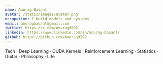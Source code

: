 ```yaml
---
name: Anurag Basant  
avatar: /static/images/avatar.png  
occupation: I build models and systems.  
email: anuragbasant@gmail.com  
twitter: https://x.com/Anurag9292  
linkedin: https://www.linkedin.com/in/anurag-basant/  
github: https://github.com/Anurag9292  
---
```


Tech ·  Deep Learning ·  CUDA Kernels ·  Reinforcement Learning ·  Statistics ·  Guitar ·  Philosophy ·  Life